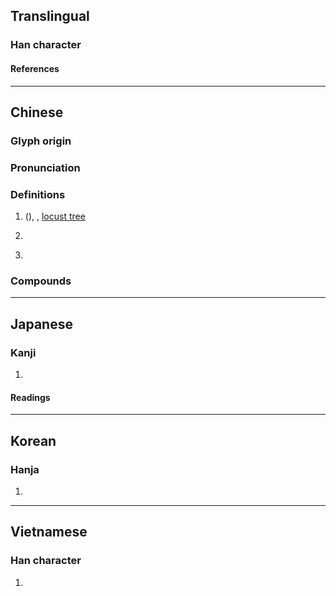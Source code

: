 {{character info/new}}
==Translingual==

===Han character===
{{Han char|rn=75|rad=木|as=10|sn=14|four=46913|canj=DHUI|ids=⿰木鬼}}

====References====
{{Han ref|kx=0546.130|dkj=15323|dj=0934.050|hdz=21252.010|uh=69D0}}

----

==Chinese==
{{zh-forms}}

===Glyph origin===
{{Han etym}}

===Pronunciation===
{{zh-pron
|m=huái
|c=waai4
|mn=hoâi
|mc=y
|oc=y
|ma=
|cat=n,pn
}}

===Definitions===
{{zh-hanzi}}

# {{vern|Chinese scholar tree}} (''{{l|mul|Styphnolobium japonicum}}''), {{vern|Japanese pagoda tree}}, [[locust tree]]
# {{zh-obsolete}} {{taxlink|Dipsacus asper|species|ver=190329}}
# {{surname|zh}}

===Compounds===
{{zh-der|三槐|刺槐|大槐宮|大槐安國|三槐堂|三槐九棘|指桑罵槐|指桑說槐|槐鼎|槐豆|槐黃|槐月|槐安國|槐樹|洋槐|槐火|槐國|蘭槐|龍爪槐|豆槐|臺槐|鉏麑觸槐|螞蟻緣槐}}

----

==Japanese==

===Kanji===
{{ja-kanji|grade=|rs=木10}}

# {{rfdef|ja|sort=木10}}

====Readings====
{{ja-readings
|goon=け,え<ゑ
|kanon=かい<くわい
|kun=えんじゅ<ゑんじゆ
}}

----

==Korean==

===Hanja===
{{ko-hanja|괴}}

# {{rfdef|ko|sort=木10}}

----

==Vietnamese==

===Han character===
{{vi-readings|rs=木10|reading=[[hòe]], [[hoe]]}}

# {{rfdef|vi|sort=木10}}